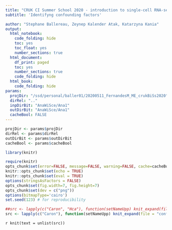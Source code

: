 ```yaml
---
title: "CRUK CI Summer School 2020 - introduction to single-cell RNA-seq analysis"
subtitle: 'Identifyng confounding factors'

author: "Stephane Ballereau, Zeynep Kalender Atak, Katarzyna Kania"
output:
  html_notebook:
    code_folding: hide
    toc: yes
    toc_float: yes
    number_sections: true
  html_document:
    df_print: paged
    toc: yes
    number_sections: true
    code_folding: hide
  html_book:
    code_folding: hide
params:
  projDir: "/ssd/personal/baller01/20200511_FernandesM_ME_crukBiSs2020"
  dirRel: ".."
  inpDirBit: "AnaWiSce/Ana1"
  outDirBit: "AnaWiSce/Ana1"
  cacheBool: FALSE
---
```


```r
projDir <- params$projDir
dirRel <- params$dirRel
outDirBit <- params$outDirBit
cacheBool <- params$cacheBool
```

```r
library(knitr)
```

```r
require(knitr)
opts_chunk$set(error=FALSE, message=FALSE, warning=FALSE, cache=cacheBool)
knitr::opts_chunk$set(echo = TRUE)
knitr::opts_chunk$set(eval = TRUE) 
options(stringsAsFactors = FALSE)
opts_chunk$set(fig.width=7, fig.height=7)
opts_chunk$set(dev = c("png"))
options(bitmapType='cairo')
set.seed(123) # for reproducibility
```

```r
##src <- lapply(c("Caron", "Hca"), function(setNameUpp) knit_expand(file = "test.Rmd"))
src <- lapply(c("Caron"), function(setNameUpp) knit_expand(file = "confounding.Rmd"))
```

`r knit(text = unlist(src))`



